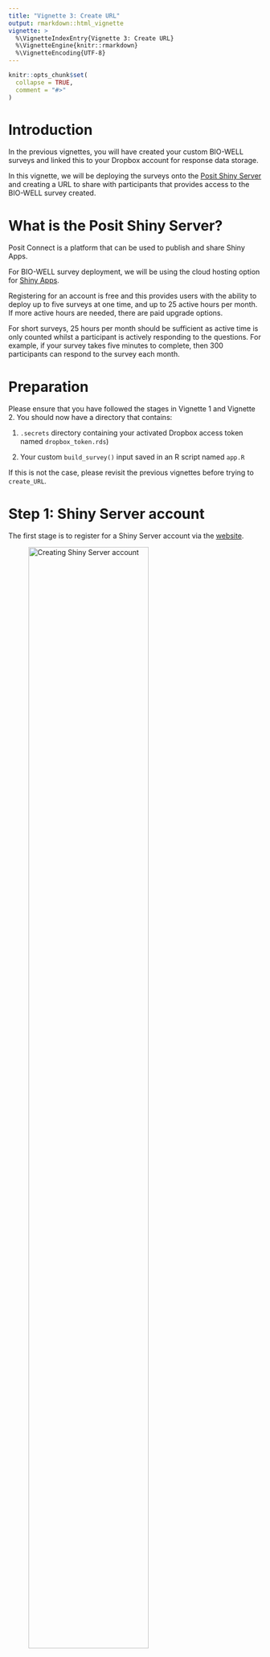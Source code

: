 ```yaml
---
title: "Vignette 3: Create URL"
output: rmarkdown::html_vignette
vignette: >
  %\VignetteIndexEntry{Vignette 3: Create URL}
  %\VignetteEngine{knitr::rmarkdown}
  %\VignetteEncoding{UTF-8}
---
```


```r
knitr::opts_chunk$set(
  collapse = TRUE,
  comment = "#>"
)
```

# Introduction

In the previous vignettes, you will have created your custom BIO-WELL surveys and linked this to your Dropbox account for response data storage.

In this vignette, we will be deploying the surveys onto the [Posit Shiny Server](https://posit.co/products/open-source/shinyserver/) and creating a URL to share with participants that provides access to the BIO-WELL survey created. 

# What is the Posit Shiny Server?

Posit Connect is a platform that can be used to publish and share Shiny Apps.

For BIO-WELL survey deployment, we will be using the cloud hosting option for [Shiny Apps](https://www.shinyapps.io/?_gl=1*1gtg1gf*_ga*MTkxOTUyMTUuMTY3NjM1NDY2OA..*_ga_2C0WZ1JHG0*MTY4NDY4NDc0NC4xNS4wLjE2ODQ2ODQ3NDQuMC4wLjA.).

Registering for an account is free and this provides users with the ability to deploy up to five surveys at one time, and up to 25 active hours per month. If more active hours are needed, there are paid upgrade options.

For short surveys, 25 hours per month should be sufficient as active time is only counted whilst a participant is actively responding to the questions. For example, if your survey takes five minutes to complete, then 300 participants can respond to the survey each month. 

# Preparation

Please ensure that you have followed the stages in Vignette 1 and Vignette 2. You should now have a directory that contains:

1) `.secrets` directory containing your activated Dropbox access token named `dropbox_token.rds`)

2) Your custom `build_survey()` input saved in an R script named `app.R`

If this is not the case, please revisit the previous vignettes before trying to `create_URL`. 


# Step 1: Shiny Server account

The first stage is to register for a Shiny Server account via the [website](https://www.shinyapps.io/?_gl=1*1gtg1gf*_ga*MTkxOTUyMTUuMTY3NjM1NDY2OA..*_ga_2C0WZ1JHG0*MTY4NDY4NDc0NC4xNS4wLjE2ODQ2ODQ3NDQuMC4wLjA.). 

![Creating Shiny Server account](https://raw.githubusercontent.com/r-a-dobson/BIO-WELL/main/data/V3/V3_1.png){width=75%}

# Step 2: Connect account to R

Shiny Server interacts with R through the package `rsconnect`. Install
`rsconnect` and load the package library.

```r
# install.packages("rsconnect")
library(rsconnect)
library(BIOWELL)
```

On the website, click on your profile photo in the top right, and choose `Tokens` from the drop down list. Click to show the token and reveal your account's secret code.

![Finding Shiny Server token](https://raw.githubusercontent.com/r-a-dobson/BIO-WELL/main/data/V3/V3_2.png){width=75%}

This will provide code for you to run in R to connect your Shiny Server account. 

```r
rsconnect::setAccountInfo(name='biowell-app-testing',
			  token='string of letters and numbers',  # Input your Shiny Server token number here
			  secret='string of letters and numbers') # Input your Shiny Server token secret here
```
![Revealing Shiny Server secret](https://raw.githubusercontent.com/r-a-dobson/BIO-WELL/main/data/V3/V3_3.png){width=75%}

# Step 3: Create survey URL

Now, use the BIO-WELL package function `create_URL` to deploy the app and
retrieve a URL for sharing the survey with participants.

```r
create_URL(
  BW_app_path = "C:/Users/eerdo/Desktop/my_app_name_1",
  BW_app_name = "my_app_name_1",
  Shiny_Server_user = 'biowell-app-testing'
)
```



